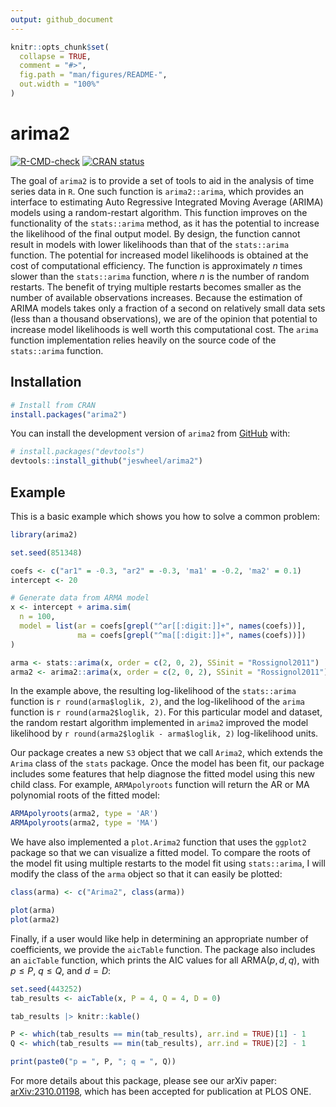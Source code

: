 ```yaml
---
output: github_document
---
```


<!-- README.md is generated from README.Rmd. Please edit that file -->

```r
knitr::opts_chunk$set(
  collapse = TRUE,
  comment = "#>",
  fig.path = "man/figures/README-",
  out.width = "100%"
)
```

# arima2

<!-- badges: start -->
[![R-CMD-check](https://github.com/jeswheel/arima2/actions/workflows/R-CMD-check.yaml/badge.svg)](https://github.com/jeswheel/arima2/actions/workflows/R-CMD-check.yaml)
[![CRAN status](https://www.r-pkg.org/badges/version/arima2)](https://CRAN.R-project.org/package=arima2)
<!-- badges: end -->

The goal of `arima2` is to provide a set of tools to aid in the analysis of time series data in `R`. 
One such function is `arima2::arima`, which provides an interface to estimating Auto Regressive Integrated Moving Average (ARIMA) models using a random-restart algorithm. 
This function improves on the functionality of the `stats::arima` method, as it has the potential to increase the likelihood of the final output model.
By design, the function cannot result in models with lower likelihoods than that of the `stats::arima` function. 
The potential for increased model likelihoods is obtained at the cost of computational efficiency. 
The function is approximately $n$ times slower than the `stats::arima` function, where $n$ is the number of random restarts.
The benefit of trying multiple restarts becomes smaller as the number of available observations increases. 
Because the estimation of ARIMA models takes only a fraction of a second on relatively small data sets (less than a thousand observations), we are of the opinion that potential to increase model likelihoods is well worth this computational cost.
The `arima` function implementation relies heavily on the source code of the `stats::arima` function. 

## Installation

``` r
# Install from CRAN
install.packages("arima2")
```

You can install the development version of `arima2` from [GitHub](https://github.com/) with:

``` r
# install.packages("devtools")
devtools::install_github("jeswheel/arima2")
```

## Example

This is a basic example which shows you how to solve a common problem:

```r
library(arima2)

set.seed(851348)

coefs <- c("ar1" = -0.3, "ar2" = -0.3, 'ma1' = -0.2, 'ma2' = 0.1)
intercept <- 20

# Generate data from ARMA model
x <- intercept + arima.sim(
  n = 100,
  model = list(ar = coefs[grepl("^ar[[:digit:]]+", names(coefs))],
               ma = coefs[grepl("^ma[[:digit:]]+", names(coefs))])
)

arma <- stats::arima(x, order = c(2, 0, 2), SSinit = "Rossignol2011")
arma2 <- arima2::arima(x, order = c(2, 0, 2), SSinit = "Rossignol2011")
```

In the example above, the resulting log-likelihood of the `stats::arima` function is `r round(arma$loglik, 2)`, and the log-likelihood of the `arima` function is `r round(arma2$loglik, 2)`.
For this particular model and dataset, the random restart algorithm implemented in `arima2` improved the model likelihood by `r round(arma2$loglik - arma$loglik, 2)` log-likelihood units. 

Our package creates a new `S3` object that we call `Arima2`, which extends the `Arima` class of the `stats` package. 
Once the model has been fit, our package includes some features that help diagnose the fitted model using this new child class.
For example, `ARMApolyroots` function will return the AR or MA polynomial roots of the fitted model:

```r
ARMApolyroots(arma2, type = 'AR')
ARMApolyroots(arma2, type = 'MA')
```

We have also implemented a `plot.Arima2` function that uses the `ggplot2` package so that we can visualize a fitted model. 
To compare the roots of the model fit using multiple restarts to the model fit using `stats::arima`, I will modify the class of the `arma` object so that it can easily be plotted:

```r
class(arma) <- c("Arima2", class(arma))

plot(arma)
plot(arma2)
```

Finally, if a user would like help in determining an appropriate number of coefficients, we provide the `aicTable` function.
The package also includes an `aicTable` function, which prints the AIC values for all ARMA$(p, d, q)$, with $p \leq P$, $q \leq Q$, and $d = D$:

```r
set.seed(443252)
tab_results <- aicTable(x, P = 4, Q = 4, D = 0) 

tab_results |> knitr::kable()

P <- which(tab_results == min(tab_results), arr.ind = TRUE)[1] - 1
Q <- which(tab_results == min(tab_results), arr.ind = TRUE)[2] - 1

print(paste0("p = ", P, "; q = ", Q))
```

For more details about this package, please see our arXiv paper: [arXiv:2310.01198](https://doi.org/10.48550/arXiv.2310.01198), which has been accepted for publication at PLOS ONE. 
